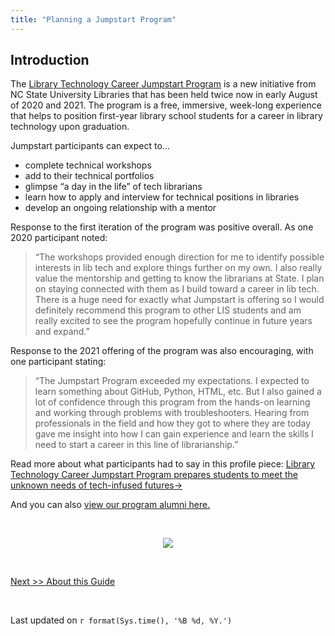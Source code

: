 ```yaml
---
title: "Planning a Jumpstart Program"
---
```


## Introduction ## 

The [Library Technology Career Jumpstart Program ](https://www.lib.ncsu.edu/jumpstart) is a new initiative from NC State University Libraries that has been held twice now in early August of 2020 and 2021. The program is a free, immersive, week-long experience that helps to position first-year library school students for a career in library technology upon graduation.

Jumpstart participants can expect to...

- complete technical workshops
- add to their technical portfolios
- glimpse “a day in the life” of tech librarians
- learn how to apply and interview for technical positions in libraries
- develop an ongoing relationship with a mentor

Response to the first iteration of the program was positive overall. As one 2020 participant noted: 

> “The workshops provided enough direction for me to identify possible interests in lib tech and explore things further on my own. I also really value the mentorship and getting to know the librarians at State. I plan on staying connected with them as I build toward a career in lib tech. There is a huge need for exactly what Jumpstart is offering so I would definitely recommend this program to other LIS students and am really excited to see the program hopefully continue in future years and expand. ”

Response to the 2021 offering of the program was also encouraging, with one participant stating: 

> "The Jumpstart Program exceeded my expectations. I expected to learn something about GitHub, Python, HTML, etc. But I also gained a lot of confidence through this program from the hands-on learning and working through problems with troubleshooters. Hearing from professionals in the field and how they got to where they are today gave me insight into how I can gain experience and learn the skills I need to start a career in this line of librarianship."

Read more about what participants had to say in this profile piece: [Library Technology Career Jumpstart Program prepares students to meet the unknown needs of tech-infused futures->](https://www.lib.ncsu.edu/stories/library-technology-career-jumpstart-program-prepares-students-meet-unknown-needs-tech)

And you can also [view our program alumni here.](https://www.lib.ncsu.edu/jumpstart/alumni)

<br>

<center>
![](./images/zoomjumpstart.png)
</center>


<br>

[Next >> About this Guide](https://ncsu-libraries.github.io/jumpstart-framework/about.html)

<br>

Last updated on `r format(Sys.time(), '%B %d, %Y.')`


